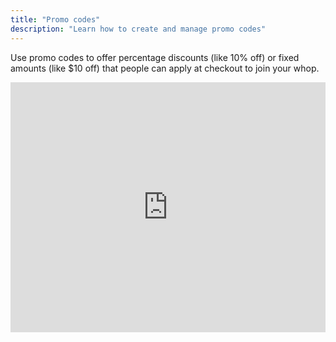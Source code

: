 ```yaml
---
title: "Promo codes"
description: "Learn how to create and manage promo codes"
---
```


Use promo codes to offer percentage discounts (like 10% off) or fixed amounts (like \$10 off) that people can apply at checkout to join your whop.

<iframe width="100%" height="400" src="https://www.youtube.com/embed/tIdnAPTwt7g?si=jtsX6HJOG-Lh3KlE&rel=0" title="YouTube video player" frameborder="0" allow="accelerometer; autoplay; clipboard-write; encrypted-media; gyroscope; picture-in-picture; web-share" referrerpolicy="strict-origin-when-cross-origin" allowfullscreen />

## How to create a promo code

<Steps>
  <Step title="Access your dashboard" titleSize="h3">
    Head over to your **Dashboard.**

    <Tip>
      Make sure you're viewing the whop you want to create a discount for (using the whop selection modal at the top left).
    </Tip>
  </Step>
  <Step title="Navigate to Promo codes" titleSize="h3">
    Click the **Marketing** dropdown and select **Promo codes**. You'll see any existing promo codes you've already created for your whop here.
  </Step>
  <Step title="Create a new code" titleSize="h3">
    If this is your first promo code, click **\+ Create Promo Code** in the center of your page. If you've already created a promo code (and you want to create a new one) click **\+ Create promo code** at the top right of your screen. A popup will appear where you'll set up your code.
  </Step>
  <Step title="Set up your promo code" titleSize="h3">
    Configure the settings for your promo code:

    1. **Code**: This is the actual promo code name, like "SAVE20" or "WELCOME10." Type what you want your code to be called.
    2. **Discount**: Decide how much your discount will be
       - Use the dropdown to pick either a **Percentage** (like 10% off) or a **Fixed amount** (like \$10 off).
       - Then, enter the discount value in the field above the dropdown.
    3. **Discount duration:** Decide how long the discount applies
       - **One-time (default)**: The discount is applied only once.
       - **Forever**: The discount applies to all future payments.
       - **Multiple months**: The discount applies for a specific number of months (a field will pop up for you to enter the number).
    4. **Eligible users**: Who can use this code?
       - **Everyone (default)**: Anyone can use it.
       - **Only new**: Only new customers can use this code.
       - **Only churned**: Only previous customers who have left can use it.
    5. **Expires**: Set when the promo code expires using the date and time selector. This is enabled by default and set to one month from creation.
    6. **Usage limit section**: Enter the maximum number of times this code can be used. Default is set to 100 uses.
    7. **One per customer**: If you enable this, each customer can only use the promo code once. This is enabled by default.
    8. **Apply to specific whops**: This is off by default. If you turn it on, you can limit the promo code to certain checkout links within your organization.
  </Step>
  <Step title="Activate your code" titleSize="h3">
    Click **Create** at the bottom of the popup to make your promo code live.
  </Step>
</Steps>

![Promo code](/apps/docs/how-to-videos/promocode720p30fps.gif)

## Manually expire a promo code

If you need to deactivate a promo code before its set expiration date, you can manually expire it.

1. **Access the promo code options**: Click the three dots (context menu button) next to the promo code you want to expire.
2. **Click Expire**: Select **Expire** from the dropdown menu that appears.
3. **Confirm expiration**: A confirmation message will pop up. Click **Expire** to permanently deactivate the promo code.

<Warning>
  When a promo code is expired, you can't reactivate it. If you want to offer that same discount again, you'll need to create a brand new promo code.
</Warning>